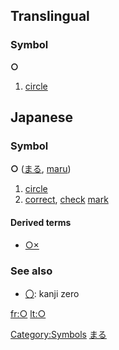 ==Translingual==
===Symbol===
[[Category:Symbols]]
'''○'''
# [[circle]]



== Japanese ==
[[Category:Japanese language|まる]]
===Symbol===
'''○''' ([[まる]], [[maru]])
# [[circle]]
# [[correct]], [[check]] [[mark]]
====Derived terms====
*[[○×]]

===See also===
*[[〇]]: kanji zero

[[fr:○]]
[[lt:○]]